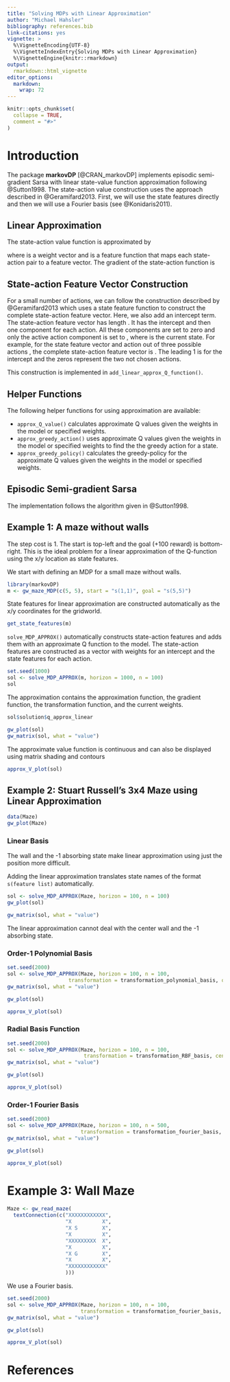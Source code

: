```yaml
---
title: "Solving MDPs with Linear Approximation"
author: "Michael Hahsler"
bibliography: references.bib
link-citations: yes
vignette: >
  %\VignetteEncoding{UTF-8}
  %\VignetteIndexEntry{Solving MDPs with Linear Approximation}
  %\VignetteEngine{knitr::rmarkdown}
output:
  rmarkdown::html_vignette
editor_options: 
  markdown: 
    wrap: 72
---
```


```r
knitr::opts_chunk$set(
  collapse = TRUE,
  comment = "#>"
)
```

# Introduction

The package **markovDP** [@CRAN_markovDP]
implements episodic semi-gradient Sarsa with linear 
state-value function approximation following @Sutton1998.
The state-action value construction uses the approach described in 
@Geramifard2013. First, we will use the state features directly
and then we will use a Fourier basis (see @Konidaris2011).

## Linear Approximation
The state-action value function is approximated by
\deqn{\hat{q}(s,a) = \boldsymbol{w}^\top\phi(s,a),}

where \eqn{\boldsymbol{w} \in \mathbb{R}^n} is a weight vector
and \eqn{\phi: S \times A \rightarrow \mathbb{R}^n}  is a
feature function that
maps each state-action pair to a feature vector.
The gradient of the state-action function is
\deqn{\nabla \hat{q}(s,a,\boldsymbol{w}) = \phi(s,a).}

## State-action Feature Vector Construction

For a small number of actions, we can
follow the construction described by @Geramifard2013
which uses a state feature function \eqn{\phi: S \rightarrow \mathbb{R}^{m}}
to construct the complete state-action feature vector.
Here, we also add an intercept term.
The state-action feature vector has length \eqn{1 + |A| \times m}.
It has the intercept and then one component for each action. All these components
are set to zero and only the active action component is set to \eqn{\phi(s)},
where \eqn{s} is the current state.
For example, for the state feature
vector \eqn{\phi(s) = (3,4)} and action \eqn{a=2} out of three possible
actions \eqn{A = \{1, 2, 3\}}, the complete
state-action feature vector is \eqn{\phi(s,a) = (1,0,0,3,4,0,0)}.
The leading 1 is for the intercept and the zeros represent the two not
chosen actions.

This construction is implemented in `add_linear_approx_Q_function()`.

## Helper Functions

The following helper functions for using approximation are available:

* `approx_Q_value()` calculates approximate Q values given the weights in
   the model or specified weights.
* `approx_greedy_action()` uses approximate Q values given the weights in
   the model or specified weights to find the the greedy action for a
   state.
* `approx_greedy_policy()` calculates the greedy-policy
   for the approximate Q values given the weights in
   the model or specified weights.

## Episodic Semi-gradient Sarsa

The implementation follows the algorithm given in @Sutton1998.



## Example 1: A maze without walls

The step cost is 1. The start is top-left and
the goal (+100 reward) is bottom-right.
This is the ideal problem for a linear approximation of the Q-function
using the x/y location as state features.

We start with defining an MDP for a small maze without walls.

```r
library(markovDP)
m <- gw_maze_MDP(c(5, 5), start = "s(1,1)", goal = "s(5,5)")
```
    
State features for linear approximation are constructed automatically as the x/y coordinates for the gridworld.

```r
get_state_features(m)
```

`solve_MDP_APPROX()` automatically constructs state-action features
and adds them with an approximate Q function to the model.
The state-action features are constructed as a vector with weights for an 
intercept and the state features for each action.  

```r
set.seed(1000)
sol <- solve_MDP_APPROX(m, horizon = 1000, n = 100)
sol
```

The approximation contains the approximation function, the gradient function, the 
transformation function, and the current weights.

```r
sol$solution$q_approx_linear
```


```r
gw_plot(sol)
gw_matrix(sol, what = "value")
```



The approximate value function is continuous and can also be displayed using 
matrix shading and contours
```r
approx_V_plot(sol)
```



## Example 2: Stuart Russell's 3x4 Maze using Linear Approximation

```r
data(Maze)
gw_plot(Maze)
```

### Linear Basis

The wall and the -1 absorbing state make linear approximation
using just the position more difficult.


Adding the linear approximation translates state names of the 
format `s(feature list)` automatically.

```r
sol <- solve_MDP_APPROX(Maze, horizon = 100, n = 100)
gw_plot(sol)
```

```r
gw_matrix(sol, what = "value")
```

The linear approximation cannot deal with the center wall and the -1 absorbing state.

### Order-1 Polynomial Basis

```r
set.seed(2000)
sol <- solve_MDP_APPROX(Maze, horizon = 100, n = 100, 
                    transformation = transformation_polynomial_basis, order = 1)
gw_matrix(sol, what = "value")
```

```r
gw_plot(sol)
```

```r
approx_V_plot(sol)
```

### Radial Basis Function


```r
set.seed(2000)
sol <- solve_MDP_APPROX(Maze, horizon = 100, n = 100, 
                         transformation = transformation_RBF_basis, centers = 4)
gw_matrix(sol, what = "value")
```

```r
gw_plot(sol)
```

```r
approx_V_plot(sol)
```





### Order-1 Fourier Basis


```r
set.seed(2000)
sol <- solve_MDP_APPROX(Maze, horizon = 100, n = 500, 
                        transformation = transformation_fourier_basis, order = 1)
gw_matrix(sol, what = "value")
```

```r
gw_plot(sol)
```

```r
approx_V_plot(sol)
```

# Example 3: Wall Maze

```r
Maze <- gw_read_maze(
  textConnection(c("XXXXXXXXXXXX",
                   "X          X",
                   "X S        X",
                   "X          X",
                   "XXXXXXXXX  X",
                   "X          X",
                   "X G        X",
                   "X          X",
                   "XXXXXXXXXXXX"
                   )))
```

We use a Fourier basis.


```r
set.seed(2000)
sol <- solve_MDP_APPROX(Maze, horizon = 100, n = 100, 
                        transformation = transformation_fourier_basis, order = 2)
gw_matrix(sol, what = "value")
```

```r
gw_plot(sol)
```

```r
approx_V_plot(sol)
```


# References
